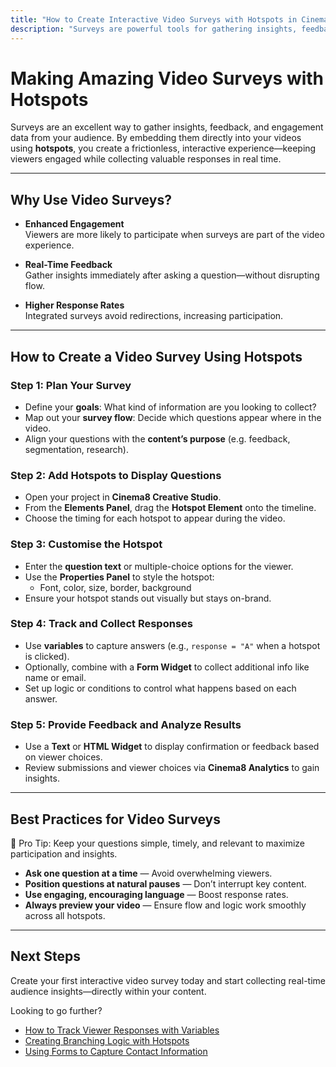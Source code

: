 ---
title: "How to Create Interactive Video Surveys with Hotspots in Cinema8"
description: "Surveys are powerful tools for gathering insights, feedback, and data directly from your audience. With Cinema8, you can integrate surveys seamlessly into your videos using interactive hotspots."
---


# Making Amazing Video Surveys with Hotspots

Surveys are an excellent way to gather insights, feedback, and engagement data from your audience. By embedding them directly into your videos using **hotspots**, you create a frictionless, interactive experience—keeping viewers engaged while collecting valuable responses in real time.

---

## Why Use Video Surveys?

- **Enhanced Engagement**  
  Viewers are more likely to participate when surveys are part of the video experience.

- **Real-Time Feedback**  
  Gather insights immediately after asking a question—without disrupting flow.

- **Higher Response Rates**  
  Integrated surveys avoid redirections, increasing participation.

---

## How to Create a Video Survey Using Hotspots

<Steps>

### Step 1: Plan Your Survey

- Define your **goals**: What kind of information are you looking to collect?
- Map out your **survey flow**: Decide which questions appear where in the video.
- Align your questions with the **content’s purpose** (e.g. feedback, segmentation, research).

### Step 2: Add Hotspots to Display Questions

- Open your project in **Cinema8 Creative Studio**.
- From the **Elements Panel**, drag the **Hotspot Element** onto the timeline.
- Choose the timing for each hotspot to appear during the video.

### Step 3: Customise the Hotspot

- Enter the **question text** or multiple-choice options for the viewer.
- Use the **Properties Panel** to style the hotspot:
  - Font, color, size, border, background
- Ensure your hotspot stands out visually but stays on-brand.

### Step 4: Track and Collect Responses

- Use **variables** to capture answers (e.g., `response = "A"` when a hotspot is clicked).
- Optionally, combine with a **Form Widget** to collect additional info like name or email.
- Set up logic or conditions to control what happens based on each answer.

### Step 5: Provide Feedback and Analyze Results

- Use a **Text** or **HTML Widget** to display confirmation or feedback based on viewer choices.
- Review submissions and viewer choices via **Cinema8 Analytics** to gain insights.

</Steps>

---

## Best Practices for Video Surveys

<Callout type="info">
🧠 Pro Tip: Keep your questions simple, timely, and relevant to maximize participation and insights.
</Callout>

- **Ask one question at a time** — Avoid overwhelming viewers.
- **Position questions at natural pauses** — Don’t interrupt key content.
- **Use engaging, encouraging language** — Boost response rates.
- **Always preview your video** — Ensure flow and logic work smoothly across all hotspots.

---

## Next Steps

Create your first interactive video survey today and start collecting real-time audience insights—directly within your content.

Looking to go further?

- [How to Track Viewer Responses with Variables](#)
- [Creating Branching Logic with Hotspots](#)
- [Using Forms to Capture Contact Information](#)

